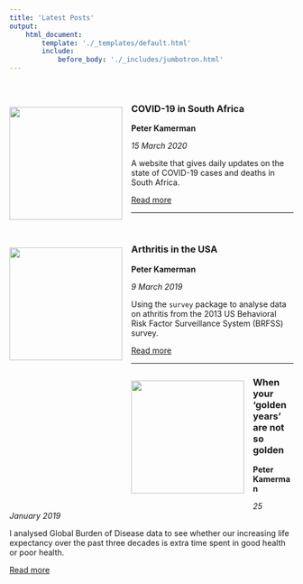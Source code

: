 ```yaml
---
title: 'Latest Posts'
output:
    html_document:
        template: './_templates/default.html'
        include:
            before_body: './_includes/jumbotron.html'
---
```


<br>

![](./images/posts/2020-03-16-covid-19/post-image.jpg){ style="float:left;margin-left:auto;margin-right:auto;padding:16px 16px 20px 0px;" width=200px }

### COVID-19 in South Africa

**Peter Kamerman**

_15 March 2020_

A website that gives daily updates on the state of COVID-19 cases and deaths in South Africa.

<a class="btn btn-primary" href="https://covid19za.netlify.com/" target="_blank">Read more <i class="fa fa-arrow-circle-o-right fa-2x" style="vertical-align: middle;" aria-hidden="true"></i></a><br>

****


<br>

![](./images/posts/2019-03-09-pain-in-the-usa/post-image.jpg){ style="float:left;margin-left:auto;margin-right:auto;padding:16px 16px 20px 0px;" width=200px }

### Arthritis in the USA

**Peter Kamerman**

_9 March 2019_

Using the `survey` package to analyse data on athritis from the 2013 US Behavioral Risk Factor Surveillance System (BRFSS) survey.

<a class="btn btn-primary" href="https://www.painblogr.org/2019-03-09-pain-in-the-usa.html" target="_blank">Read more <i class="fa fa-arrow-circle-o-right fa-2x" style="vertical-align: middle;" aria-hidden="true"></i></a><br>

****

![](./images/posts/2019-01-25-global-burden-of-disease/post-image.jpg){ style="float:left;margin-left:auto;margin-right:auto;padding:16px 16px 20px 0px;" width=200px }

### When your ‘golden years’ are not so golden

**Peter Kamerman**

_25 January 2019_

I analysed Global Burden of Disease data to see whether our increasing life expectancy over the past three decades is extra time spent in good health or poor health.

<a class="btn btn-primary" href="https://www.painblogr.org/2019-01-25-global-burden-of-disease.html" target="_blank">Read more <i class="fa fa-arrow-circle-o-right fa-2x" style="vertical-align: middle;" aria-hidden="true"></i></a><br>

